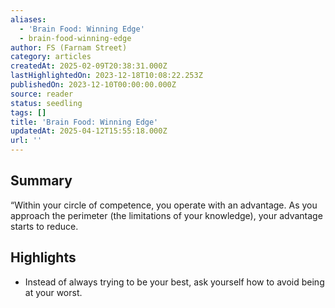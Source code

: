```yaml
---
aliases:
  - 'Brain Food: Winning Edge'
  - brain-food-winning-edge
author: FS (Farnam Street)
category: articles
createdAt: 2025-02-09T20:38:31.000Z
lastHighlightedOn: 2023-12-18T10:08:22.253Z
publishedOn: 2023-12-10T00:00:00.000Z
source: reader
status: seedling
tags: []
title: 'Brain Food: Winning Edge'
updatedAt: 2025-04-12T15:55:18.000Z
url: ''
---
```

## Summary

“Within your circle of competence, you operate with an advantage. As you approach the perimeter (the limitations of your knowledge), your advantage starts to reduce.

## Highlights

- Instead of always trying to be your best, ask yourself how to avoid being at your worst.
